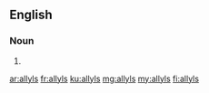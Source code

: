 ==English==

===Noun===
{{head|en|plural}}

# {{plural of|allyl|lang=en}}

[[ar:allyls]]
[[fr:allyls]]
[[ku:allyls]]
[[mg:allyls]]
[[my:allyls]]
[[fi:allyls]]
